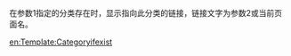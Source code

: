 <includeonly><!-- 在這裡加入模板的保護標識 --></includeonly><noinclude>{{template doc page viewed directly}}</noinclude>
<!-- 在本行下編輯模板說明 -->
在参数1指定的分类存在时，显示指向此分类的链接，链接文字为参数2或当前页面名。

<includeonly>
<!-- 本行下加入模板的分類 -->

<!-- 本行下加入模板的跨語言鏈接 -->
[[en:Template:Categoryifexist]]

</includeonly>